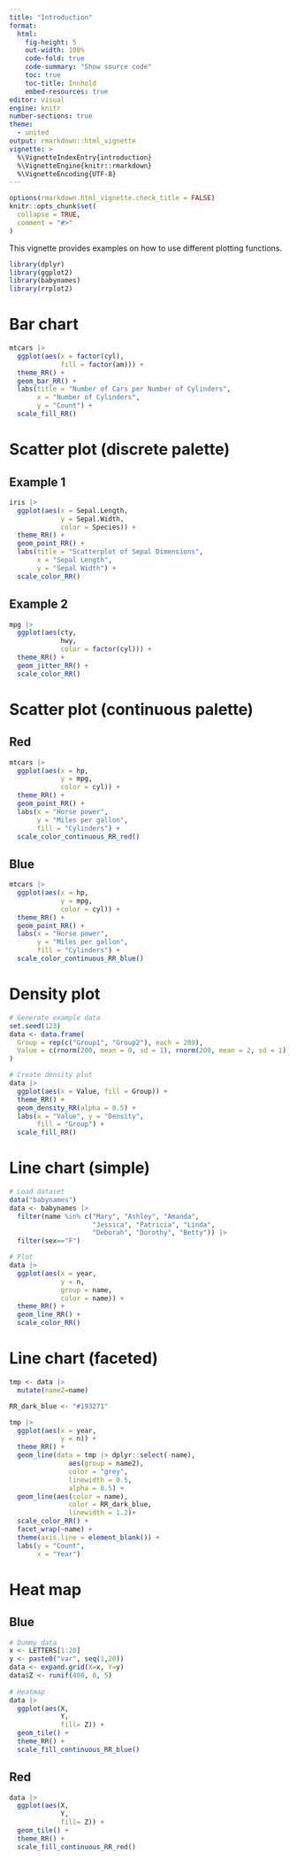 ```yaml
---
title: "Introduction"
format:
  html:
    fig-height: 5
    out-width: 100%
    code-fold: true
    code-summary: "Show source code"
    toc: true
    toc-title: Innhold
    embed-resources: true
editor: visual
engine: knitr
number-sections: true
theme: 
  - united
output: rmarkdown::html_vignette
vignette: >
  %\VignetteIndexEntry{introduction}
  %\VignetteEngine{knitr::rmarkdown}
  %\VignetteEncoding{UTF-8}
---
```


```r
options(rmarkdown.html_vignette.check_title = FALSE)
knitr::opts_chunk$set(
  collapse = TRUE,
  comment = "#>"
)
```

This vignette provides examples on how to use different plotting functions.

```r
library(dplyr)
library(ggplot2)
library(babynames)
library(rrplot2)
```

# Bar chart

```r
mtcars |> 
  ggplot(aes(x = factor(cyl),
             fill = factor(am))) +
  theme_RR() +
  geom_bar_RR() +
  labs(title = "Number of Cars per Number of Cylinders", 
       x = "Number of Cylinders", 
       y = "Count") +
  scale_fill_RR()
```

# Scatter plot (discrete palette)

## Example 1

```r
iris |> 
  ggplot(aes(x = Sepal.Length, 
             y = Sepal.Width, 
             color = Species)) +
  theme_RR() +
  geom_point_RR() +
  labs(title = "Scatterplot of Sepal Dimensions", 
       x = "Sepal Length", 
       y = "Sepal Width") +
  scale_color_RR()

```

## Example 2

```r
mpg |> 
  ggplot(aes(cty, 
             hwy, 
             color = factor(cyl))) +
  theme_RR() +
  geom_jitter_RR() +
  scale_color_RR()
```

# Scatter plot (continuous palette)

## Red

```r
mtcars |> 
  ggplot(aes(x = hp, 
             y = mpg,
             color = cyl)) +
  theme_RR() + 
  geom_point_RR() +
  labs(x = "Horse power", 
       y = "Miles per gallon",
       fill = "Cylinders") +
  scale_color_continuous_RR_red()

```

## Blue

```r
mtcars |> 
  ggplot(aes(x = hp, 
             y = mpg,
             color = cyl)) +
  theme_RR() + 
  geom_point_RR() +
  labs(x = "Horse power", 
       y = "Miles per gallon",
       fill = "Cylinders") +
  scale_color_continuous_RR_blue()

```

# Density plot

```r
# Generate example data
set.seed(123)
data <- data.frame(
  Group = rep(c("Group1", "Group2"), each = 200),
  Value = c(rnorm(200, mean = 0, sd = 1), rnorm(200, mean = 2, sd = 1))
)

# Create density plot
data |> 
  ggplot(aes(x = Value, fill = Group)) +
  theme_RR() +
  geom_density_RR(alpha = 0.5) +
  labs(x = "Value", y = "Density",
       fill = "Group") +
  scale_fill_RR()

```

# Line chart (simple)

```r
# Load dataset
data("babynames")
data <- babynames |> 
  filter(name %in% c("Mary", "Ashley", "Amanda",
                     "Jessica", "Patricia", "Linda", 
                     "Deborah", "Dorothy", "Betty")) |>
  filter(sex=="F")

# Plot
data |>
  ggplot(aes(x = year, 
             y = n, 
             group = name, 
             color = name)) +
  theme_RR() +  
  geom_line_RR() +
  scale_color_RR()
```

# Line chart (faceted)

```r
tmp <- data |>
  mutate(name2=name)

RR_dark_blue <- "#193271"

tmp |>
  ggplot(aes(x = year, 
             y = n)) +
  theme_RR() +
  geom_line(data = tmp |> dplyr::select(-name), 
               aes(group = name2),
               color = "grey", 
               linewidth = 0.5, 
               alpha = 0.5) +
  geom_line(aes(color = name), 
               color = RR_dark_blue, 
               linewidth = 1.2)+
  scale_color_RR() +
  facet_wrap(~name) +
  theme(axis.line = element_blank()) +
  labs(y = "Count",
       x = "Year")

```

# Heat map

## Blue

```r
# Dummy data
x <- LETTERS[1:20]
y <- paste0("var", seq(1,20))
data <- expand.grid(X=x, Y=y)
data$Z <- runif(400, 0, 5)
 
# Heatmap 
data |> 
  ggplot(aes(X, 
             Y, 
             fill= Z)) + 
  geom_tile() + 
  theme_RR() +
  scale_fill_continuous_RR_blue()
```

## Red

```r
data |> 
  ggplot(aes(X, 
             Y, 
             fill= Z)) + 
  geom_tile() + 
  theme_RR() +
  scale_fill_continuous_RR_red()
```
